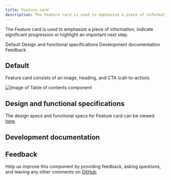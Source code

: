 ```yaml
---
title: Feature card
description: The Feature card is used to emphasize a piece of information, indicate significant progression or highlight an important next step.
---
```



<PageDescription>

The Feature card is used to emphasize a piece of information, indicate significant progression or highlight an important next step.

</PageDescription>

<AnchorLinks>

<AnchorLink>Default</AnchorLink>
<AnchorLink>Design and functional specifications</AnchorLink>
<AnchorLink>Development documentation</AnchorLink>
<AnchorLink>Feedback</AnchorLink>

</AnchorLinks>

## Default
Feature card consists of an image, heading, and CTA (call-to-action).

<Row>
<Column colMd={8} colLg={8}>

![Image of Table of contents component](../../images/component/feature-card/feature-card-default.jpg)

</Column>
</Row>


## Design and functional specifications

The design specs and functional specs for Feature card can be viewed <a href="https://ibm.box.com/s/292bsxb7tat33ch341u8o4oh6xdx19ct" target="_blank">here</a>.

## Development documentation

<ComponentStatus name="Feature card" type="layout" />

## Feedback

Help us improve this component by providing feedback, asking questions, and leaving any other comments on <a href="https://github.com/carbon-design-system/ibm-dotcom-library" target="_blank">GitHub</a>.
